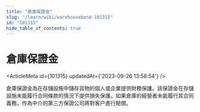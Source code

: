 ```yaml
---
title: "倉庫保證金"
slug: "/learn/wiki/warehousebond-101315"
id: "101315"
hide_table_of_contents: true
---
```



# 倉庫保證金

<ArticleMeta id={101315} updatedAt={'2023-09-26 13:58:54'} />
<div className='border-solid border-b border-t-0 my-4 border-[var(--ifm-color-gray-300)]' />

倉庫保證金為在存儲設施中儲存貨物的個人或企業提供財務保護。該保證金在存儲設施未能履行合同條款的情況下提供損失保護。如果倉庫的經營者未能履行其合同義務，作為中介的第三方保證公司將對客户進行賠償。
